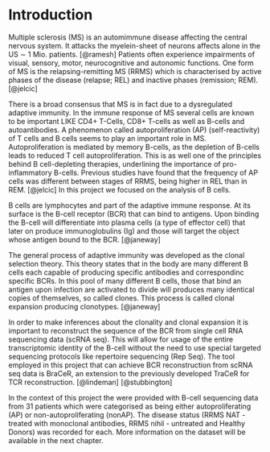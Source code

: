 # Introduction

Multiple sclerosis (MS) is an automimmune disease affecting the central nervous system. It attacks the myelein-sheet of neurons affects alone in the US $\sim$ 1 Mio. patients. [@ramesh] Patients often experience impairments of visual, sensory, motor, neurocognitive and autonomic functions. One form of MS is the relapsing-remitting MS (RRMS) which is characterised by active phases of the disease (relapse; REL) and inactive phases (remission; REM). [@jelcic]

There is a broad consensus that MS is in fact due to a dysregulated adaptive immunity. In the immune response of MS several cells are known to be important LIKE CD4+ T-Cells, CD8+ T-cells as well as B-cells and autoantibodies. A phenomenon called autoproliferation (AP) (self-reactivity) of T cells and B cells seems to play an important role in MS. Autoproliferation is mediated by memory B-cells, as the depletion of B-cells leads to reduced T cell autoproliferation. This is as well one of the principles behind B cell-depleting therapies, underlining the importance of pro-inflammatory B-cells. Previous studies have found that the frequency of AP cells was different between stages of RRMS, being higher in REL than in REM. [@jelcic] In this project we focused on the analysis of B cells. 

B cells are lymphocytes and part of the adaptive immune response. At its surface is the B-cell receptor (BCR) that can bind to antigens. Upon binding the B-cell will differentiate into plasma cells (a type of effector cell) that later on produce immunoglobulins (Ig) and those will target the object whose antigen bound to the BCR. [@janeway]

The general process of adaptive immunity was developed as the clonal selection theory. This theory states that in the body are many different B cells each capable of producing specific antibodies and correspondinc specific BCRs. In this pool of many different B cells, those that bind an antigen upon infection are activated to divide will produces many identical copies of themselves, so called clones. This process is called clonal expansion producing clonotypes. [@janeway]

In order to make inferences about the clonality and clonal expansion it is important to reconstruct the sequence of the BCR from single cell RNA sequencing data (scRNA seq). This will allow for usage of the entire transcriptomic identity of the B-cell without the need to use special targeted sequencing protocols like repertoire sequencing (Rep Seq). The tool employed in this project that can achieve BCR reconstruction from scRNA seq data is BraCeR, an extension to the previously developed TraCeR for TCR reconstruction. [@lindeman] [@stubbington]

In the context of this project the were provided with B-cell sequencing data from 31 patients which were categorised as being either autoproliferating (AP) or non-autoproliferating (nonAP). The disease status (RRMS NAT - treated with monoclonal antibodies, RRMS nihil - untreated and Healthy Donors) was recorded for each. More information on the dataset will be available in the next chapter.
